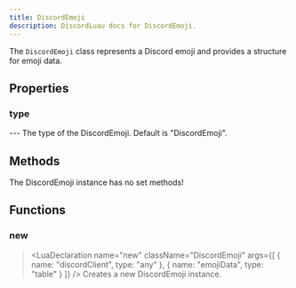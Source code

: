 ```yaml
---
title: DiscordEmoji
description: DiscordLuau docs for DiscordEmoji.
---
```

[//]: # (This file was automatically compiled through the Generator luau code under this repository)
[//]: # (if you want to edit the documentation of discord-luau, please write changes)
[//]: # (to the discord-luau repository itself, we extract the comments from discord-luau and translate)
[//]: # (them into markdown files that Nextra can interpret!)

[//]: # (----- DOCUMENT IMPORTS ----- )


[//]: # (----- DOCUMENT DESCRIPTION ----- )

The `DiscordEmoji` class represents a Discord emoji and provides a structure for emoji data.

[//]: # (----- DOCUMENT PROPERTIES ----- )

## Properties

### type

<LuaProperty name="DiscordEmoji.type" type="string" />
---
The type of the DiscordEmoji. Default is "DiscordEmoji".

[//]: # (----- DOCUMENT METHODS ----- )

## Methods

The DiscordEmoji instance has no set methods!

[//]: # (----- DOCUMENT FUNCTIONS ----- )

## Functions

### new

> <LuaDeclaration name="new" className="DiscordEmoji" args={[ { name: "discordClient", type: "any" }, { name: "emojiData", type: "table" } ]} />
Creates a new DiscordEmoji instance.

